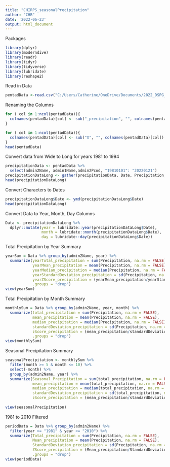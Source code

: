 ```yaml
---
title: "CHIRPS_seasonalPrecipitation"
author: "CHB"
date: '2022-06-23'
output: html_document
---
```


Packages
```r
library(dplyr)
library(moderndive)
library(readr)
library(tidyr)
library(tidyverse)
library(lubridate)
library(reshape2)
```

Read in Data
```r
pentadData <-read.csv("C:/Users/Catherine/OneDrive/Documents/2022_DSPG_Sahel/rainfall_ts_niger_allyears.csv")
```

Renaming the Columns
```r
for ( col in 1:ncol(pentadData)){
  colnames(pentadData)[col] <- sub("_precipitation", "", colnames(pentadData)[col])
}

for ( col in 1:ncol(pentadData)){
  colnames(pentadData)[col] <- sub("X", "", colnames(pentadData)[col])
}
head(pentadData)
```

Convert data from Wide to Long for years 1981 to 1994
```r
precipitationData <- pentadData %>%
  select(admin2Name, admin1Name,admin2Pcod, "19810101": "20220121")
precipitationDataLong <- gather(precipitationData, Date, Precipitation, "19810101":"20220121")
head(precipitationDataLong)
```

Convert Characters to Dates
```r
precipitationDataLong$Date <- ymd(precipitationDataLong$Date)
head(precipitationDataLong)
```

Convert Data to Year, Month, Day Columns
```r
Data <- precipitationDataLong %>%
  dplyr::mutate(year = lubridate::year(precipitationDataLong$Date), 
                month = lubridate::month(precipitationDataLong$Date), 
                day = lubridate::day(precipitationDataLong$Date))
```

Total Precipitation by Year Summary
```r
yearSum = Data %>% group_by(admin2Name, year) %>%
  summarize(yearTotal_precipitation = sum(Precipitation, na.rm = FALSE),
            yearMean_precipitation = mean(Precipitation, na.rm = FALSE),
            yearMedian_precipitation = median(Precipitation, na.rm = FALSE),
            yearStandardDeviation_precipitation = sd(Precipitation, na.rm = FALSE),
            yearZScore_precipitation = (yearMean_precipitation/yearStandardDeviation_precipitation),
            .groups = "drop")
view(yearSum)
```

Total Precipitation by Month Summary
```r
monthlySum = Data %>% group_by(admin2Name, year, month) %>%
  summarize(total_precipitation = sum(Precipitation, na.rm = FALSE),
            mean_precipitation = mean(Precipitation, na.rm = FALSE),
            median_precipitation = median(Precipitation, na.rm = FALSE),
            standardDeviation_precipitation = sd(Precipitation, na.rm = FALSE),
            zScore_precipitation = (mean_precipitation/standardDeviation_precipitation),
            .groups = "drop")
view(monthlySum)
```

Seasonal Precipitation Summary
```r
seasonalPrecipitation <- monthlySum %>% 
  filter(month >= 5 & month <= 10) %>% 
  select(-month) %>%
  group_by(admin2Name, year) %>% 
  summarize(Seasonal_Precipitation = sum(total_precipitation, na.rm = FALSE),
            mean_precipitation = mean(total_precipitation, na.rm = FALSE),
            median_precipitation = median(total_precipitation, na.rm = FALSE),
            standardDeviation_precipitation = sd(total_precipitation, na.rm = FALSE),
            zScore_precipitation = (mean_precipitation/standardDeviation_precipitation),)
  
view(seasonalPrecipitation)
```

1981 to 2010 Filtered
```r
periodData = Data %>% group_by(admin2Name) %>%
  filter(year >= "1981" & year <= "2010") %>% 
  summarize(Total_precipitation = sum(Precipitation, na.rm = FALSE),
            Mean_precipitation = mean(Precipitation, na.rm = FALSE),
            StandardDeviation_precipitation = sd(Precipitation, na.rm = FALSE),
            ZScore_precipitation = (Mean_precipitation/StandardDeviation_precipitation),
            .groups = "drop")
view(periodData)
```

